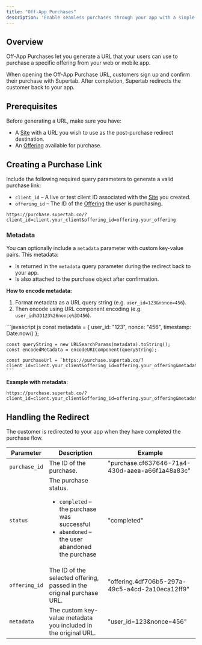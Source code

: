 ```yaml
---
title: "Off-App Purchases"
description: 'Enable seamless purchases through your app with a simple redirect flow.'
---
```


## Overview

Off-App Purchases let you generate a URL that your users can use to purchase a specific offering from your web or mobile app.

When opening the Off-App Purchase URL, customers sign up and confirm their purchase with Supertab. After completion,
Supertab redirects the customer back to your app.

## Prerequisites

Before generating a URL, make sure you have:

- A <a href="/supertab-experiences/sites">Site</a> with a URL you wish to use as the post-purchase redirect destination.
- An <a href="/supertab-experiences/products-offerings-pricing">Offering</a> available for purchase.

## Creating a Purchase Link

Include the following required query parameters to generate a valid purchase link:

- `client_id` – A live or test client ID associated with the <a href="/supertab-experiences/sites">Site</a> you created.
- `offering_id` – The ID of the <a href="/supertab-experiences/offerings">Offering</a> the user is purchasing.

```text Purchase URL
https://purchase.supertab.co/?client_id=client.your_client&offering_id=offering.your_offering
```

### Metadata

You can optionally include a `metadata` parameter with custom key-value pairs. This metadata:

- Is returned in the `metadata` query parameter during the redirect back to your app.
- Is also attached to the purchase object after confirmation.

**How to encode metadata:**

1. Format metadata as a URL query string (e.g. `user_id=123&nonce=456`).
2. Then encode using URL component encoding (e.g. `user_id%3D123%26nonce%3D456`).

<CodeGroup>
    ```javascript js
    const metadata = {
        user_id: "123",
        nonce: "456",
        timestamp: Date.now()
    };

    const queryString = new URLSearchParams(metadata).toString();
    const encodedMetadata = encodeURIComponent(queryString);

    const purchaseUrl = `https://purchase.supertab.co/?client_id=client.your_client&offering_id=offering.your_offering&metadata=${encodedMetadata}`;
    ```
</CodeGroup>

**Example with metadata:**

```text Purchase URL with Metadata
https://purchase.supertab.co/?client_id=client.your_client&offering_id=offering.your_offering&metadata=user_id%3D123%26nonce%3D456
```

## Handling the Redirect

The customer is redirected to your app when they have completed the purchase flow.


| Parameter     | Description                                                                                                                                            | Example                                         |
|---------------|--------------------------------------------------------------------------------------------------------------------------------------------------------|-------------------------------------------------|
| `purchase_id` | The ID of the purchase.                                                                                                                                | "purchase.cf637646-71a4-430d-aaea-a66f1a48a83c" |
| `status`      | The purchase status. <ul><li>`completed` – the purchase was successful</li><li>`abandoned` – the user abandoned the purchase</li></ul> | "completed"                                     |
| `offering_id` | The ID of the selected offering, passed in the original purchase URL.                                                                                  | "offering.4df706b5-297a-49c5-a4cd-2a10eca12ff9" |
| `metadata`    | The custom key-value metadata you included in the original URL.                                                                                        | "user_id=123&nonce=456"                         |
